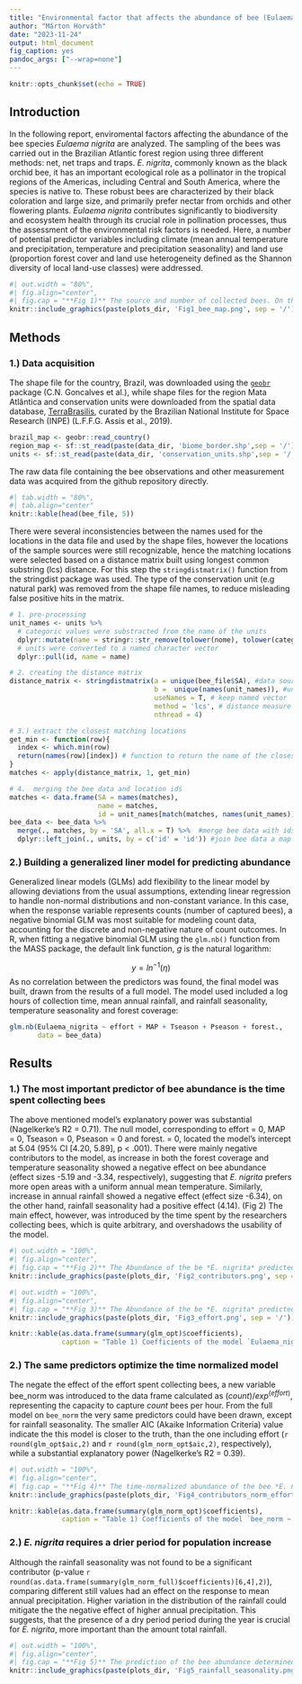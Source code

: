 ```yaml
---
title: "Environmental factor that affects the abundance of bee (Eulaema nigrita) in the Mata Atlântica region (Brazil)"
author: "Márton Horváth"
date: "2023-11-24"
output: html_document
fig_caption: yes
pandoc_args: ["--wrap=none"]
---
```


```r
knitr::opts_chunk$set(echo = TRUE)
```

## Introduction

In the following report, enviromental factors affecting the abundance of the bee species *Eulaema nigrita* are analyzed. The sampling of the bees was carried out in the Brazilian Atlantic forest region using three different methods: net, net traps and traps. 
*E. nigrita*, commonly known as the black orchid bee, it has an important ecological role as a pollinator in the tropical regions of the Americas, including Central and South America, where the species is native to. These robust bees are characterized by their black coloration and large size, and primarily prefer nectar from orchids and other flowering plants. *Eulaema nigrita* contributes significantly to biodiversity and ecosystem health through its crucial role in pollination processes, thus the assessment of the environmental risk factors is needed. Here, a number of potential predictor variables including climate (mean annual temperature and precipitation, temperature and precipitation seasonality) and land use (proportion forest cover and land use
heterogeneity defined as the Shannon diversity of local land-use classes) were addressed.

```r
#| out.width = "80%",
#| fig.align="center",
#| fig.cap = "**Fig 1)** The source and number of collected bees. On the map of Brazil, the Atlantic forest biome is highlighted grey, with extra information about natural reserves (dark green), and sample sources are size-proportionatly plotted to their source of origin."
knitr::include_graphics(paste(plots_dir, 'Fig1_bee_map.png', sep = '/'))
```

## Methods

### 1.) Data acquisition

The shape file for the country, Brazil, was downloaded using the [`geobr`](https://github.com/ipeaGIT/geobr) package (C.N. Goncalves et al.), while shape files for the region Mata Atlântica and conservation units were downloaded from the spatial data database, [TerraBrasilis](http://terrabrasilis.dpi.inpe.br/en/home-page/), curated by the Brazilian National Institute for Space Research (INPE) (L.F.F.G. Assis et al., 2019). 
```r
brazil_map <- geobr::read_country()
region_map <- sf::st_read(paste(data_dir, 'biome_border.shp',sep = '/'))
units <- sf::st_read(paste(data_dir, 'conservation_units.shp',sep = '/'))
```
The raw data file containing the bee observations and other measurement data was acquired from the github repository directly.
```r
#| tab.width = "80%",
#| tab.align="center"
knitr::kable(head(bee_file, 5))
```
There were several inconsistencies between the names used for the locations in the data file and used by the shape files, however the locations of the sample sources were still recognizable, hence the matching locations were selected based on a distance matrix built using longest common substring (lcs) distance. For this step the `stringdistmatrix()` function from the stringdist package was used. The type of the conservation unit (e.g natural park) was removed from the shape file names, to reduce misleading false positive hits in the matrix. 
```r
# 1. pre-processing
unit_names <- units %>% 
  # categoric values were substracted from the name of the units
  dplyr::mutate(name = stringr::str_remove(tolower(nome), tolower(categoria))) %>%
  # units were converted to a named character vector
  dplyr::pull(id, name = name)

# 2. creating the distance matrix
distance_matrix <- stringdistmatrix(a = unique(bee_file$SA), #data source 
                                    b =  unique(names(unit_names)), #unit names
                                    useNames = T, # keep named vector
                                    method = 'lcs', # distance measure
                                    nthread = 4)

# 3.) extract the closest matching locations
get_min <- function(row){
  index <- which.min(row) 
  return(names(row)[index]) # function to return the name of the closest match
}
matches <- apply(distance_matrix, 1, get_min)

# 4.  merging the bee data and location ids 
matches <- data.frame(SA = names(matches), 
                      name = matches, 
                      id = unit_names[match(matches, names(unit_names))])
bee_data <- bee_data %>% 
  merge(., matches, by = 'SA', all.x = T) %>%  #merge bee data with ids
  dplyr::left_join(., units, by = c('id' = 'id')) #join bee data a map data on ids
```

### 2.) Building a generalized liner model for predicting abundance

Generalized linear models (GLMs) add flexibility to the linear model by allowing deviations from the usual assumptions, extending linear regression to handle non-normal distributions and non-constant variance. In this case, when the response variable represents counts (number of captured bees), a negative binomial GLM was most suitable for modeling count data, accounting for the discrete and non-negative nature of count outcomes. In R, when fitting a negative binomial GLM using the `glm.nb()` function from the MASS package, the default link function, $g$ is the natural logarithm:

$$y = ln^{-1}(\eta)$$
As no correlation between the predictors was found, the final model was built, drawn from the results of a full model. The model used included a log hours of collection time, mean annual rainfall, and rainfall seasonality, temperature seasonality and forest coverage:
```r
glm.nb(Eulaema_nigrita ~ effort + MAP + Tseason + Pseason + forest.,
       data = bee_data)
```

## Results

### 1.) The most important predictor of bee abundance is the time spent collecting bees

The above mentioned model's explanatory power was substantial (Nagelkerke's R2
= 0.71). The null model, corresponding to effort = 0, MAP = 0, Tseason = 0, Pseason
= 0 and forest. = 0, located the model's intercept at 5.04 (95% CI [4.20, 5.89], p < .001). There were mainly negative contributors to the model, as increase in both the forest coverage and temperature seasonality showed a negative effect on bee abundance (effect sizes -5.19 and -3.34, respectively), suggesting that *E. nigrita* prefers more open areas with a uniform annual mean temperature. Similarly, increase in annual rainfall showed a negative effect (effect size -6.34), on the other hand, rainfall seasonality had a positive effect (4.14). (Fig 2) The main effect, however, was introduced by the time spent by the researchers collecting bees, which is quite arbitrary, and overshadows the usability of the model.

```r
#| out.width = "100%",
#| fig.align="center",
#| fig.cap = "**Fig 2)** The Abundance of the be *E. nigrita* predicted to decrease with higher mean temperature variation over the months (A), increase with variation in rainfall (B), and decrease with higher forest coverage (C) and mean annual rainfall (D)."
knitr::include_graphics(paste(plots_dir, 'Fig2_contributors.png', sep = '/'))
```
```r
#| out.width = "100%",
#| fig.align="center",
#| fig.cap = "**Fig 3)** The Abundance of the be *E. nigrita* predicted to increase with time spent with capturing bees, which statement is true for all used capturing methods."
knitr::include_graphics(paste(plots_dir, 'Fig3_effort.png', sep = '/'))
```


```r
knitr::kable(as.data.frame(summary(glm_opt)$coefficients),
             caption = "Table 1) Coefficients of the model `Eulaema_nigrita ~ effort + MAP + Tseason + Pseason + forest.`")
```
### 2.) The same predictors optimize the time normalized model

The negate the effect of the effort spent collecting bees, a new variable bee_norm was introduced to the data frame calculated as $(count) / exp^{(effort)}$, representing the capacity to capture *count* bees per hour. From the full model on `bee_norm` the very same predictors could have been drawn, except for rainfall seasonality. The smaller AIC (Akaike Information Criteria) value indicate the this model is closer to the truth, than the one including effort (`r round(glm_opt$aic,2)` and `r round(glm_norm_opt$aic,2)`, respectively), while a substantial explanatory power (Nagelkerke's R2 = 0.39). 

```r
#| out.width = "100%",
#| fig.align="center",
#| fig.cap = "**Fig 4)** The time-normalized abundance of the bee *E. nigrita* predicted to decrease with higher mean temperature variation over the months (A) and forest coverage (C) and mean annual rainfall (D)."
knitr::include_graphics(paste(plots_dir, 'Fig4_contributors_norm_effort.png', sep = '/'))
```
```r
knitr::kable(as.data.frame(summary(glm_norm_opt)$coefficients),
             caption = "Table 1) Coefficients of the model `bee_norm ~ MAP + Tseason + forest.`")
```

### 2.) *E. nigrita* requires a drier period for population increase

Although the rainfall seasonality was not found to be a significant contributor (p-value `r round(as.data.frame(summary(glm_norm_full)$coefficients)[6,4],2)`), comparing different still values had an effect on the response to mean annual precipitation. Higher variation in the distribution of the rainfall could mitigate the the negative effect of higher annual precipitation. This suggests, that the presence of a dry period period during the year is crucial for *E. nigrita*, more important than the amount total rainfall.
```r
#| out.width = "100%",
#| fig.align="center",
#| fig.cap = "**Fig 5)** The prediction of the bee abundance determined by the mean annual rainfall changes contrary to the rainfall seasonality, when using fixed values set to the mean, mean + SD or mean - SD values of the original data set."
knitr::include_graphics(paste(plots_dir, 'Fig5_rainfall_seasonality.png', sep = '/'))
```